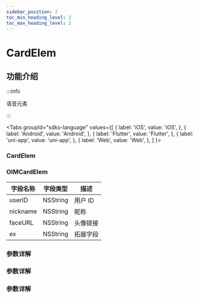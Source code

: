```yaml
---
sidebar_position: 2
toc_min_heading_level: 2
toc_max_heading_level: 2
---
```


# CardElem

## 功能介绍

:::info

语音元素

:::

<Tabs
groupId="sdks-language"
values={[
{ label: 'iOS', value: 'iOS', },
{ label: 'Android', value: 'Android', },
{ label: 'Flutter', value: 'Flutter', },
{ label: 'uni-app', value: 'uni-app', },
{ label: 'Web', value: 'Web', },
]
}>

<TabItem value="Flutter">

### CardElem

</TabItem>

<TabItem value="iOS">

### OIMCardElem

| 字段名称 | 字段类型 | 描述     |
| -------- | -------- | -------- |
| userID   | NSString | 用户 ID  |
| nickname | NSString | 昵称     |
| faceURL  | NSString | 头像链接 |
| ex       | NSString | 拓展字段 |

</TabItem>

<TabItem value="Android">

### 参数详解

</TabItem>

<TabItem value="Web">

### 参数详解

</TabItem>

<TabItem value="uni-app">

### 参数详解

</TabItem>

</Tabs>
